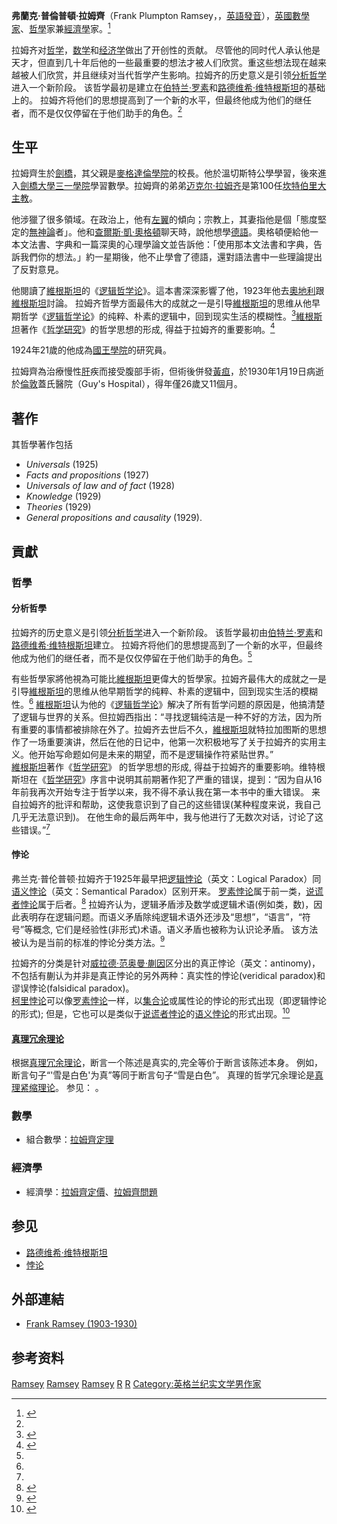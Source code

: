 '''弗蘭克·普倫普頓·拉姆齊'''（Frank Plumpton Ramsey，{{bd|1903年|2月22日|1930年|1月19日|catIdx=Ramsey}}，[[英語|英語]][[國際音標|發音]]{{IPA|[fɹæŋk ˈplʌmtən ˈɹæmzi]}}），[[英國|英國]][[數學家|數學家]]、[[哲學|哲學]]家兼[[經濟學|經濟學]]家。<ref name="sep_ramsey">{{Cite web |url=https://plato.stanford.edu/archives/sum2020/entries/ramsey |title=MacBride, Fraser, Mathieu Marion, María José Frápolli, Dorothy Edgington, Edward Elliott, Sebastian Lutz, and Jeffrey Paris, "Frank Ramsey", The Stanford Encyclopedia of Philosophy (Summer 2020 Edition), Edward N. Zalta (ed.) |access-date=2021-02-08 |archive-date=2021-02-14 |archive-url=https://web.archive.org/web/20210214192518/https://plato.stanford.edu/archives/sum2020/entries/ramsey/ |dead-url=no }}</ref>

拉姆齐对[[哲学|哲学]]，[[数学|数学]]和[[经济学|经济学]]做出了开创性的贡献。 尽管他的同时代人承认他是天才，但直到几十年后他的一些最重要的想法才被人们欣赏。重这些想法现在越来越被人们欣赏，并且继续对当代哲学产生影响。拉姆齐的历史意义是引领[[分析哲学|分析哲学]]进入一个新阶段。 该哲学最初是建立在[[伯特兰·罗素|伯特兰·罗素]]和[[路德维希·维特根斯坦|路德维希·维特根斯坦]]的{{link-en|逻辑原子论|Logical atomism}}基础上的。 拉姆齐将他们的思想提高到了一个新的水平，但最终他成为他们的继任者，而不是仅仅停留在于他们助手的角色。<ref name="sep_ramsey"></ref>

==生平==
拉姆齊生於[[劍橋|劍橋]]，其父親是[[劍橋大學麥格達倫學院|麥格達倫學院]]的校長。他於溫切斯特公學學習，後來進入[[劍橋大學三一學院|劍橋大學三一學院]]學習數學。拉姆齊的弟弟[[迈克尔·拉姆齐|迈克尔·拉姆齐]]是第100任[[坎特伯里大主教|坎特伯里大主教]]。

他涉獵了很多領域。在政治上，他有[[左翼|左翼]]的傾向；宗教上，其妻指他是個「態度堅定的[[無神論|無神論]]者」。他和[[查爾斯·凱·奧格頓|查爾斯·凱·奧格頓]]聊天時，說他想學[[德語|德語]]。奧格頓便給他一本文法書、字典和一篇深奧的心理學論文並告訴他：「使用那本文法書和字典，告訴我們你的想法。」約一星期後，他不止學會了德語，還對語法書中一些理論提出了反對意見。

他閱讀了[[維根斯坦|維根斯坦]]的《[[逻辑哲学论|逻辑哲学论]]》。這本書深深影響了他，1923年他去[[奧地利|奧地利]]跟[[維根斯坦|維根斯坦]]討論。
拉姆齐哲學方面最伟大的成就之一是引导[[維根斯坦|維根斯坦]]的思维从他早期哲学《[[逻辑哲学论|逻辑哲学论]]》的纯粹、朴素的逻辑中，回到现实生活的模糊性。<ref name="The Philosopher Kings">{{Cite web |url=https://nationalpost.com/news/oh-the-humanities-the-philosopher-kings |title=The Philosopher Kings: How friendship with young prodigy changed one of the most brilliant minds of modern thinking |website=nationalpost.com |access-date=2020-06-07 |archive-date=2020-10-11 |archive-url=https://web.archive.org/web/20201011044904/https://nationalpost.com/news/oh-the-humanities-the-philosopher-kings |dead-url=no }}</ref>[[維根斯坦|維根斯坦]]著作《[[哲学研究|哲学研究]]》的哲学思想的形成, 得益于拉姆齐的重要影响。<ref name=哲学研究>{{Cite  book|title=哲学研究 （Philosophische Untersuchungen, 1953），陈嘉映译，上海世纪出版集团，2001}}</ref>

1924年21歲的他成為[[劍橋大學國王學院|國王學院]]的研究員。

拉姆齊為治療慢性[[肝|肝]]疾而接受腹部手術，但術後併發[[黃疸|黃疸]]，於1930年1月19日病逝於[[倫敦|倫敦]]蓋氏醫院（Guy's Hospital），得年僅26歲又11個月。

==著作==
其哲學著作包括
* ''Universals'' (1925)
* ''Facts and propositions'' (1927)
* ''Universals of law and of fact'' (1928)
* ''Knowledge'' (1929)
* ''Theories'' (1929)
* ''General propositions and causality'' (1929).

==貢獻==
===哲學===

====分析哲學====
拉姆齐的历史意义是引领[[分析哲学|分析哲学]]进入一个新阶段。 该哲学最初由[[伯特兰·罗素|伯特兰·罗素]]和[[路德维希·维特根斯坦|路德维希·维特根斯坦]]建立。 拉姆齐将他们的思想提高到了一个新的水平，但最终他成为他们的继任者，而不是仅仅停留在于他们助手的角色。<ref name="sep_ramsey"></ref>

有些哲學家將他視為可能比[[維根斯坦|維根斯坦]]更偉大的哲學家。拉姆齐最伟大的成就之一是引导[[維根斯坦|維根斯坦]]的思维从他早期哲学的纯粹、朴素的逻辑中，回到现实生活的模糊性。<ref name="The Philosopher Kings"></ref>  [[維根斯坦|維根斯坦]]认为他的《[[逻辑哲学论|逻辑哲学论]]》解决了所有哲学问题的原因是，他搞清楚了逻辑与世界的关系。但拉姆西指出：“寻找逻辑纯洁是一种不好的方法，因为所有重要的事情都被排除在外了。拉姆齐去世后不久，[[維根斯坦|維根斯坦]]就特拉加图斯的思想作了一场重要演讲，然后在他的日记中，他第一次积极地写了关于拉姆齐的实用主义。他开始写命题如何是未来的期望，而不是逻辑操作符紧贴世界。”  <br>

[[維根斯坦|維根斯坦]]著作《[[哲学研究|哲学研究]]》 的哲学思想的形成, 得益于拉姆齐的重要影响。维特根斯坦在《[[哲学研究|哲学研究]]》序言中说明其前期著作犯了严重的错误，提到：“因为自从16年前我再次开始专注于哲学以来，我不得不承认我在第一本书中的重大错误。 来自拉姆齐的批评和帮助，这使我意识到了自己的这些错误(某种程度来说，我自己几乎无法意识到)。 在他生命的最后两年中，我与他进行了无数次对话，讨论了这些错误。”<ref name=哲学研究></ref>

====悖论====
弗兰克·普伦普顿·拉姆齐于1925年最早把[[逻辑悖论|逻辑悖论]]（英文：Logical Paradox）同[[语义悖论|语义悖论]]（英文：Semantical Paradox）区别开来。 [[罗素悖论|罗素悖论]]属于前一类，[[说谎者悖论|说谎者悖论]]属于后者。<ref  name=SEP_ramsey>{{cite web|title=Chapter 2. The Foundations of Logic and Mathematics, Frank Ramsey, < Stanford Encyclopedia of Philosophy>|url=https://plato.stanford.edu/entries/ramsey/|author1=MacBride, Fraser, etc.|access-date=2021-02-08|archive-date=2021-10-29|archive-url=https://web.archive.org/web/20211029100652/https://plato.stanford.edu/entries/ramsey/|dead-url=no}}</ref> 拉姆齐认为，逻辑矛盾涉及数学或逻辑术语(例如类，数)，因此表明存在逻辑问题。而语义矛盾除纯逻辑术语外还涉及“思想”，“语言”，“符号”等概念, 它们是经验性(非形式)术语。语义矛盾也被称为认识论矛盾。 该方法被认为是当前的标准的悖论分类方法。<ref  name=SEP_Paradoxes>{{cite web|title=Paradoxes and Contemporary Logic, <Stanford Encyclopedia of Philosophy>|url=https://plato.stanford.edu/entries/paradoxes-contemporary-logic|access-date=2021-02-08|archive-date=2021-11-04|archive-url=https://web.archive.org/web/20211104034545/https://plato.stanford.edu/entries/paradoxes-contemporary-logic/|dead-url=no}}</ref>

拉姆齐的分类是针对[[威拉德·范奥曼·蒯因|威拉德·范奥曼·蒯因]]区分出的真正悖论（英文：antinomy)， 不包括有蒯认为并非是真正悖论的另外两种：真实性的悖论(veridical paradox)和谬误悖论(falsidical paradox)。<br>

[[柯里悖论|柯里悖论]]可以像[[罗素悖论|罗素悖论]]一样，以[[集合论|集合论]]或属性论的悖论的形式出现（即逻辑悖论的形式); 但是，它也可以是类似于[[说谎者悖论|说谎者悖论]]的[[语义悖论|语义悖论]]的形式出现。<ref  name=SEP_CurryParadox>{{cite web|title= Curry's Paradox, < Stanford Encyclopedia of Philosophy>|url= https://plato.stanford.edu/entries/curry-paradox/|author1= Shapiro, Lionel|author2= Jc Beall|date= 2018|access-date= 2021-02-08|archive-date= 2021-10-29|archive-url= https://web.archive.org/web/20211029195014/https://plato.stanford.edu/entries/curry-paradox/|dead-url= no}}</ref>

====[[真理冗余理论|真理冗余理论]]====
根据[[真理冗余理论|真理冗余理论]]，断言一个陈述是真实的,完全等价于断言该陈述本身。 例如，断言句子“'雪是白色'为真”等同于断言句子“雪是白色”。 真理的哲学冗余理论是[[真理紧缩理论|真理紧缩理论]]。 参见： {{link-en|真理冗余理论|Redundancy theory of truth}}。

===數學===
* 組合數學：[[拉姆齊定理|拉姆齊定理]]
===經濟學===
* 經濟學：[[拉姆齊定價|拉姆齊定價]]、[[拉姆齊問題|拉姆齊問題]]

==参见==
*[[路德维希·维特根斯坦|路德维希·维特根斯坦]]
*[[悖论|悖论]]

==外部連結==
* [https://web.archive.org/web/20051216044725/http://www.fil.lu.se/sahlin/ramsey/ Frank Ramsey (1903-1930)]

==参考资料==
{{reflist}}

{{Authority control}}
[[Category:英國哲學家|Ramsey]]
[[Category:英国数学家|Ramsey]]
[[Category:英國经济学家|Ramsey]]
[[Category:组合学家|R]]
[[Category:劍橋大學三一學院校友|R]]
[[Category:英格兰纪实文学男作家|Category:英格兰纪实文学男作家]]